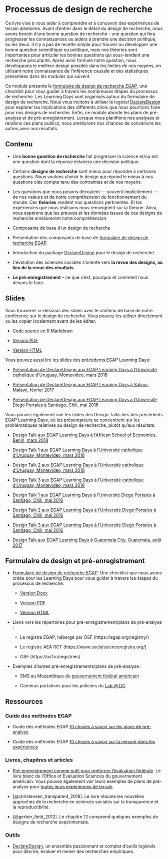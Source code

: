 # Processus de design de recherche

Ce livre vise à vous aider à comprendre et à concevoir des expériences de terrain aléatoires.  Avant d'entrer dans le détail du design de recherche, nous avons besoin d'une bonne question de recherche - une question qui fera progresser les connaissances ou aidera à prendre une décision politique, ou les deux. Il n'y a pas de recette simple pour trouver ou développer une bonne question scientifique ou politique, mais nos théories sont importantes pour articuler les bonnes questions qui sous-tendent une recherche percutante. Après avoir formulé notre question, nous développons le meilleur design possible dans les limites de nos moyens, en utilisant notre connaissance de l'inférence causale et des statistiques présentées dans les modules qui suivent.

Ce module présente le [formulaire de design de recherche EGAP](https://egap.github.io/learningdays-resources/Exercises/design-form.Rmd), une checklist pour vous guider à travers les nombreuses étapes du processus de recherche. Les Learning Days sont organisés autour du formulaire de design de recherche. Nous vous incitons à utiliser le logiciel [DeclareDesign](https://declaredesign.org) pour explorer les implications des différents choix que nous pourrions faire pour nos designs de recherche. Enfin, ce module aborde les plans de pré-analyse et de pré-enregistrement. Lorsque nous planifions nos analyses et rendons ces plans publics, nous améliorons nos chances de convaincre les autres avec nos résultats.

## Contenu

- Une **bonne question de recherche** fait progresser la science et/ou est une question dont la réponse éclairera une décision politique.

- Certains **designs de recherche** sont mieux pour répondre à certaines questions. Nous voulons choisir le design qui répond le mieux à nos questions clés compte tenu des contraintes et de nos moyens.

- Les questions que nous posons découlent --- souvent implicitement --- de nos valeurs et de notre compréhension du fonctionnement du monde. Ces **théories** rendent nos questions pertinentes. Et les expériences que nous réalisons nous renseignent sur la théorie. Ainsi, nous espérons que les preuves et les données issues de ces designs de recherche amélioreront notre compréhension.

- Composants de base d'un design de recherche

- Présentation des composants de base de [formulaire de design de recherche EGAP](https://egap.github.io/learningdays-resources/Exercises/design-form.html).

- Introduction du package [DeclareDesign](https://declaredesign.org) pour le design de recherche.

- L'évolution des sciences sociales s'oriente vers **la revue des designs, au lieu de la revue des résultats**.

- **Le pré-enregistrement** -- ce que c'est, pourquoi et comment nous devons le faire.


## Slides

Vous trouverez ci-dessous des slides avec le contenu de base de notre conférence sur le design de recherche. Vous pouvez les utiliser directement ou les copier localement avant de les éditer.

- [Code source en R Markdown](https://egap.github.io/learningdays-resources/Slides/researchdesignform-slides.Rmd)

- [Version PDF](https://egap.github.io/learningdays-resources/Slides/researchdesignform-slides.pdf)

- [Version HTML](https://egap.github.io/learningdays-resources/Slides/researchdesignform-slides.html)

Vous pouvez aussi lire les slides des précédents EGAP Learning Days:

 - [Présentation de DeclareDesign aux EGAP Learning Days à l'Université catholique d'Uruguay, Montevideo, mars 2018](https://egap.github.io/learningdays-resources/Slides/Examples/declare_design-montevideo.pdf)

 - [Présentation de DeclareDesign aux EGAP Learning Days à Salima, Malawi, février 2017](https://egap.github.io/learningdays-resources/Slides/Examples/declare_design-malawi.pdf)

 - [Présentation de DeclareDesign  aux EGAP Learning Days à l'Université Diego Portales à Santiago, Chili, mai 2016](https://egap.github.io/learningdays-resources/Slides/Examples/declare_design-santiago.pdf)

Vous pouvez également voir les slides des Design Talks lors des précédents EGAP Learning Days, où les présentateurs se concentrent sur les problématiques relatives au design de recherche, plutôt qu'aux résultats:

 - [Design Talk aux EGAP Learning Days à l'African School of Economics, Benin, mars 2018](https://egap.github.io/learningdays-resources/Slides/Examples/research_design_2-benin.pdf)

 - [Design Talk 1 aux EGAP Learning Days à l'Université catholique d'Uruguay, Montevideo, mars 2018](https://egap.github.io/learningdays-resources/Slides/Examples/research_design_1-montevideo.pdf)

 - [Design Talk 2 aux EGAP Learning Days à l'Université catholique d'Uruguay, Montevideo, mars 2018](https://egap.github.io/learningdays-resources/Slides/Examples/research_design_2-montevideo.pdf)

 - [Design Talk 3 aux EGAP Learning Days à l'Université catholique d'Uruguay, Montevideo, mars 2018](https://egap.github.io/learningdays-resources/Slides/Examples/research_design_3-montevideo.pdf)

 - [Design Talk 1 aux EGAP Learning Days à l'Université Diego Portales à Santiago, Chili, mai 2016](https://egap.github.io/learningdays-resources/Slides/Examples/research_design_1-santiago.pdf)

 - [Design Talk 2 aux EGAP Learning Days à l'Université Diego Portales à Santiago, Chili, mai 2016](https://egap.github.io/learningdays-resources/Slides/Examples/research_design_2-santiago.pdf)

 - [Design Talk 3 aux EGAP Learning Days à l'Université Diego Portales à Santiago, Chili, mai 2016](https://egap.github.io/learningdays-resources/Slides/Examples/research_design_3-santiago.pdf)

 - [Design Talk aux EGAP Learning Days à Guatemala City, Guatemala, août 2017](https://egap.github.io/learningdays-resources/Slides/Examples/research_design-guatemala.pdf)

## Formulaire de design et pré-enregistrement

- [Formulaire de design de recherche EGAP](https://egap.github.io/learningdays-resources/Exercises/design-form.html). Une checklist que nous avons créée pour les Learning Days pour vous guider à travers les étapes du processus de recherche.
     - [Version Docx](https://egap.github.io/learningdays-resources/Exercises/design-form.docx)

     - [Version PDF](https://egap.github.io/learningdays-resources/Exercises/design-form.pdf)

     - [Version HTML](https://egap.github.io/learningdays-resources/Exercises/design-form.html)

- Liens vers les répertoires pour pré-enregistrement/plans de pré-analyse :

    - Le registre EGAP, hébergé par OSF (https://egap.org/registry/)

    - Le registre AEA RCT (https://www.socialscienceregistry.org/)

    - OSF (https://osf.io/registries)

- Exemples d'autres pré-enregistrements/plans de pré-analyse :

    - SMS au Mozambique du [gouvernement fédéral américain](https://oes.gsa.gov/projects/sms-mozambique/)

    - Caméras portatives pour les policiers du [Lab @ DC](https://osf.io/472zh)

## Ressources

### Guide des méthodes EGAP

- Guide des méthodes EGAP [10 choses à savoir sur les plans de pré-analyse](https://egap.org/resource/10-things-to-know-about-pre-analysis-plans/)

- Guide des méthodes EGAP [10 choses à savoir sur la mesure dans les expériences](https://egap.org/resource/10-things-to-know-about-measurement-in-experiments/)


### Livres, chapitres et articles

- [Pré-enregistrement comme outil pour renforcer l'évaluation fédérale](https://oes.gsa.gov/assets/files/preregistration-as-a-tool-in-federal-evaluation.pdf). Le livre blanc de l'Office of Evaluation Sciences du gouvernement américain. Vous pouvez également voir leurs exemples de plans de pré-analyse pour [toutes leurs expériences de terrain](https://oes.gsa.gov/work/).

- [@christensen_transparent_2019]. Le livre résume les nouvelles approches de la recherche en sciences sociales sur la transparence et la reproductibilité.

- [@gerber_field_2012].  Le chapitre 12 comprend quelques exemples de designs de recherche expérimentale.

### Outils

- [DeclareDesign](https://declaredesign.org/), un ensemble passionnant et complet d'outils logiciels pour décrire, évaluer et mener des recherches empiriques.

